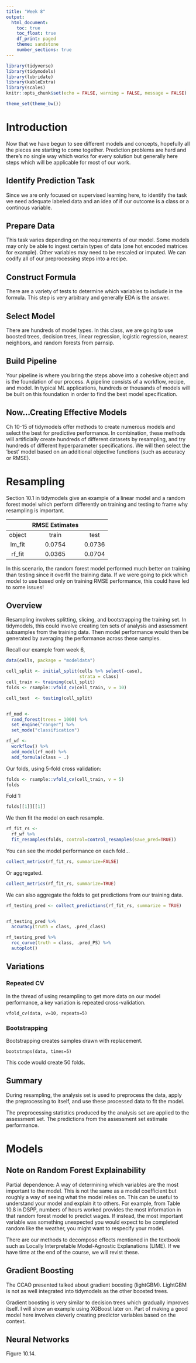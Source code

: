 ```yaml
---
title: "Week 8"
output:
  html_document:
    toc: true
    toc_float: true
    df_print: paged
    theme: sandstone
    number_sections: true
---
```


```r
library(tidyverse)
library(tidymodels)
library(lubridate)
library(kableExtra)
library(scales)
knitr::opts_chunk$set(echo = FALSE, warning = FALSE, message = FALSE)

theme_set(theme_bw())
```

# Introduction

Now that we have begun to see different models and concepts, hopefully all the pieces are starting to come together. Prediction problems are hard and there's no single way which works for every solution but generally here steps which will be applicable for most of our work.

## Identify Prediction Task

Since we are only focused on supervised learning here, to identify the task we need adequate labeled data and an idea of if our outcome is a class or a continous variable.

## Prepare Data

This task varies depending on the requirements of our model. Some models may only be able to ingest certain types of data (one hot encoded matrices for example). Other variables may need to be rescaled or imputed. We can codify all of our preprocessing steps into a recipe.

## Construct Formula

There are a variety of tests to determine which variables to include in the formula. This step is very arbitrary and generally EDA is the answer.

## Select Model

There are hundreds of model types. In this class, we are going to use  boosted trees, decision trees, linear regression, logistic regression, nearest neighbors, and random forests from parnsip.

## Build Pipeline

Your pipeline is where you bring the steps above into a cohesive object and is the foundation of our process. A pipeline consists of a workflow, recipe, and model. In typical ML applications, hundreds or thousands of models will be built on this foundation in order to find the best model specification.

## Now...Creating Effective Models

Ch 10-15 of tidymodels offer methods to create numerous models and select the best for predictive performance. In combination, these methods will artificially create hundreds of different datasets by resampling, and try hundreds of different hyperparameter specifications. We will then select the 'best' model based on an additional objective functions (such as accuracy or RMSE).




# Resampling

Section 10.1 in tidymodels give an example of a linear model and a random forest model which perform differently on training and testing to frame why resampling is important.

|          |    RMSE Estimates   |          |
|:--------:|:-------------------:|:--------:|
|  object  |              train  |    test  |
|  lm_fit  |             0.0754  |  0.0736  |
|  rf_fit  |             0.0365  |  0.0704  |

In this scenario, the random forest model performed much better on training than testing since it overfit the training data. If we were going to pick which model to use based only on training RMSE performance, this could have led to some issues!

## Overview

Resampling involves splitting, slicing, and bootstrapping the training set. In tidymodels, this could involve creating ten sets of analysis and assessment subsamples from the training data. Then model performance would then be generated by averaging the performance across these samples.

Recall our example from week 6,

```r
data(cells, package = "modeldata")

cell_split <- initial_split(cells %>% select(-case), 
                            strata = class)
cell_train <- training(cell_split)
folds <- rsample::vfold_cv(cell_train, v = 10)

cell_test  <- testing(cell_split)


rf_mod <- 
  rand_forest(trees = 1000) %>% 
  set_engine("ranger") %>% 
  set_mode("classification")

rf_wf <- 
  workflow() %>%
  add_model(rf_mod) %>%
  add_formula(class ~ .)

```

Our folds, using 5-fold cross validation:

```r
folds <- rsample::vfold_cv(cell_train, v = 5)
folds
```

Fold 1:

```r
folds[[1]][[1]]
```

We then fit the model on each resample.


```r
rf_fit_rs <- 
  rf_wf %>% 
  fit_resamples(folds, control=control_resamples(save_pred=TRUE))
```

You can see the model performance on each fold...

```r
collect_metrics(rf_fit_rs, summarize=FALSE)
```

Or aggregated.

```r
collect_metrics(rf_fit_rs, summarize=TRUE)
```

We can also aggregate the folds to get predictions from our training data.

```r
rf_testing_pred <- collect_predictions(rf_fit_rs, summarize = TRUE)


rf_testing_pred %>%                   
  accuracy(truth = class, .pred_class)

rf_testing_pred %>%                   
  roc_curve(truth = class, .pred_PS) %>%
  autoplot()
```

## Variations

### Repeated CV

In the thread of using resampling to get more data on our model performance, a key variation is repeated cross-validation.

`vfold_cv(data, v=10, repeats=5)`

### Bootstrapping

Bootstrapping creates samples drawn with replacement.

`bootstraps(data, times=5)`

This code would create 50 folds.

## Summary

During resampling, the analysis set is used to preprocess the data, apply the preprocessing to itself, and use these processed data to fit the model.

The preprocessing statistics produced by the analysis set are applied to the assessment set. The predictions from the assessment set estimate performance.

# Models

## Note on Random Forest Explainability

Partial dependence: A way of determining which variables are the most important to the model. This is not the same as a model coefficient but roughly a way of seeing what the model relies on. This can be useful to understand your model and explain it to others. For example, from Table 10.8 in DSPP, numbers of hours worked provides the most information in that random forest model to predict wages. If instead, the most important variable was something unexpected you would expect to be completed random like the weather, you might want to respecify your model.

There are our methods to decompose effects mentioned in the textbook such as Locally Interpretable Model-Agnostic Explanations (LIME). If we have time at the end of the course, we will revist these.

## Gradient Boosting

The CCAO presented talked about gradient boosting (lightGBM). LightGBM is not as well integrated into tidymodels as the other boosted trees.

Gradient boosting is very similar to decision trees which gradually improves itself. I will show an example using XGBoost later on. Part of making a good model here involves cleverly creating predictor variables based on the context.

## Neural Networks

Figure 10.14.
